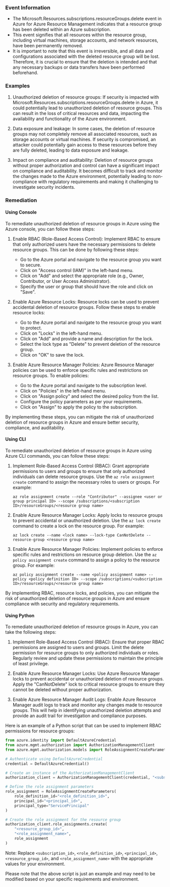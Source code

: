 
### Event Information

- The Microsoft.Resources.subscriptions.resourceGroups.delete event in Azure for Azure Resource Management indicates that a resource group has been deleted within an Azure subscription.
- This event signifies that all resources within the resource group, including virtual machines, storage accounts, and network resources, have been permanently removed.
- It is important to note that this event is irreversible, and all data and configurations associated with the deleted resource group will be lost. Therefore, it is crucial to ensure that the deletion is intended and that any necessary backups or data transfers have been performed beforehand.


### Examples

1. Unauthorized deletion of resource groups: If security is impacted with Microsoft.Resources.subscriptions.resourceGroups.delete in Azure, it could potentially lead to unauthorized deletion of resource groups. This can result in the loss of critical resources and data, impacting the availability and functionality of the Azure environment.

2. Data exposure and leakage: In some cases, the deletion of resource groups may not completely remove all associated resources, such as storage accounts or virtual machines. If security is compromised, an attacker could potentially gain access to these resources before they are fully deleted, leading to data exposure and leakage.

3. Impact on compliance and auditability: Deletion of resource groups without proper authorization and control can have a significant impact on compliance and auditability. It becomes difficult to track and monitor the changes made to the Azure environment, potentially leading to non-compliance with regulatory requirements and making it challenging to investigate security incidents.

### Remediation

#### Using Console

To remediate unauthorized deletion of resource groups in Azure using the Azure console, you can follow these steps:

1. Enable RBAC (Role-Based Access Control): Implement RBAC to ensure that only authorized users have the necessary permissions to delete resource groups. This can be done by following these steps:
   - Go to the Azure portal and navigate to the resource group you want to secure.
   - Click on "Access control (IAM)" in the left-hand menu.
   - Click on "Add" and select the appropriate role (e.g., Owner, Contributor, or User Access Administrator).
   - Specify the user or group that should have the role and click on "Save".

2. Enable Azure Resource Locks: Resource locks can be used to prevent accidental deletion of resource groups. Follow these steps to enable resource locks:
   - Go to the Azure portal and navigate to the resource group you want to protect.
   - Click on "Locks" in the left-hand menu.
   - Click on "Add" and provide a name and description for the lock.
   - Select the lock type as "Delete" to prevent deletion of the resource group.
   - Click on "OK" to save the lock.

3. Enable Azure Resource Manager Policies: Azure Resource Manager policies can be used to enforce specific rules and restrictions on resource groups. To enable policies:
   - Go to the Azure portal and navigate to the subscription level.
   - Click on "Policies" in the left-hand menu.
   - Click on "Assign policy" and select the desired policy from the list.
   - Configure the policy parameters as per your requirements.
   - Click on "Assign" to apply the policy to the subscription.

By implementing these steps, you can mitigate the risk of unauthorized deletion of resource groups in Azure and ensure better security, compliance, and auditability.

#### Using CLI

To remediate unauthorized deletion of resource groups in Azure using Azure CLI commands, you can follow these steps:

1. Implement Role-Based Access Control (RBAC): Grant appropriate permissions to users and groups to ensure that only authorized individuals can delete resource groups. Use the `az role assignment create` command to assign the necessary roles to users or groups. For example:

   ```
   az role assignment create --role "Contributor" --assignee <user or group principal ID> --scope /subscriptions/<subscription ID>/resourceGroups/<resource group name>
   ```

2. Enable Azure Resource Manager Locks: Apply locks to resource groups to prevent accidental or unauthorized deletion. Use the `az lock create` command to create a lock on the resource group. For example:

   ```
   az lock create --name <lock name> --lock-type CanNotDelete --resource-group <resource group name>
   ```

3. Enable Azure Resource Manager Policies: Implement policies to enforce specific rules and restrictions on resource group deletion. Use the `az policy assignment create` command to assign a policy to the resource group. For example:

   ```
   az policy assignment create --name <policy assignment name> --policy <policy definition ID> --scope /subscriptions/<subscription ID>/resourceGroups/<resource group name>
   ```

By implementing RBAC, resource locks, and policies, you can mitigate the risk of unauthorized deletion of resource groups in Azure and ensure compliance with security and regulatory requirements.

#### Using Python

To remediate unauthorized deletion of resource groups in Azure, you can take the following steps:

1. Implement Role-Based Access Control (RBAC): Ensure that proper RBAC permissions are assigned to users and groups. Limit the delete permission for resource groups to only authorized individuals or roles. Regularly review and update these permissions to maintain the principle of least privilege.

2. Enable Azure Resource Manager Locks: Use Azure Resource Manager locks to prevent accidental or unauthorized deletion of resource groups. Apply the "CanNotDelete" lock to critical resource groups to ensure they cannot be deleted without proper authorization.

3. Enable Azure Resource Manager Audit Logs: Enable Azure Resource Manager audit logs to track and monitor any changes made to resource groups. This will help in identifying unauthorized deletion attempts and provide an audit trail for investigation and compliance purposes.

Here is an example of a Python script that can be used to implement RBAC permissions for resource groups:

```python
from azure.identity import DefaultAzureCredential
from azure.mgmt.authorization import AuthorizationManagementClient
from azure.mgmt.authorization.models import RoleAssignmentCreateParameters

# Authenticate using DefaultAzureCredential
credential = DefaultAzureCredential()

# Create an instance of the AuthorizationManagementClient
authorization_client = AuthorizationManagementClient(credential, "<subscription_id>")

# Define the role assignment parameters
role_assignment = RoleAssignmentCreateParameters(
    role_definition_id="<role_definition_id>",
    principal_id="<principal_id>",
    principal_type="ServicePrincipal"
)

# Create the role assignment for the resource group
authorization_client.role_assignments.create(
    "<resource_group_id>",
    "<role_assignment_name>",
    role_assignment
)
```

Note: Replace `<subscription_id>`, `<role_definition_id>`, `<principal_id>`, `<resource_group_id>`, and `<role_assignment_name>` with the appropriate values for your environment.

Please note that the above script is just an example and may need to be modified based on your specific requirements and environment.


